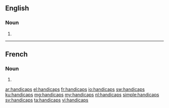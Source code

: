 ==English==

===Noun===
{{head|en|plural}}

# {{plural of|handicap|lang=en}}

----

==French==

===Noun===
{{head|fr|plural}} {{m-p}}

# {{plural of|handicap|lang=fr}}

[[ar:handicaps]]
[[el:handicaps]]
[[fr:handicaps]]
[[io:handicaps]]
[[sw:handicaps]]
[[ku:handicaps]]
[[mg:handicaps]]
[[my:handicaps]]
[[nl:handicaps]]
[[simple:handicaps]]
[[sv:handicaps]]
[[ta:handicaps]]
[[vi:handicaps]]